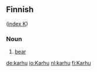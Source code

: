 ==Finnish==
([[Wiktionary:Finnish_index_k|index K]])

===Noun===

# [[bear]]

[[de:karhu]]
[[io:Karhu]]
[[nl:karhu]]
[[fi:Karhu]]